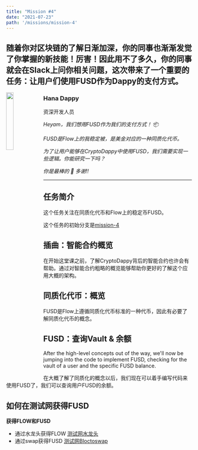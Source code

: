 ```yaml
---
title: "Mission #4"
date: "2021-07-23"
path: '/missions/mission-4'
---
```



随着你对区块链的了解日渐加深，你的同事也渐渐发觉了你掌握的新技能！厉害！因此用不了多久，你的同事就会在Slack上问你相关问题，这次带来了一个重要的任务：让用户们使用FUSD作为Dappy的支付方式。
---

<img src="https://d1mtab9ltfdpua.cloudfront.net/images/Dappy12.png" width="20%" style="float: left;" />

### Hana Dappy

资深开发人员


*Heyam，我们想用FUSD作为我们的支付方式！* 📦

*FUSD是Flow上的我稳定被，是美金对应的一种同质化代币。*

*为了让用户能够在CryptoDappy中使用FUSD，我们需要实现一些逻辑。你能研究一下吗？*

*你是最棒的 💪 多谢!!*

---

## 任务简介

这个任务关注在同质化代币和Flow上的稳定币FUSD。

这个任务的初始分支是[mission-4](https://github.com/bebner/crypto-dappy/tree/mission-4)

## 插曲：智能合约概览

在开始这堂课之前，了解CryptoDappy背后的智能合约也许会有帮助。通过对智能合约粗略的概览能够帮助你更好的了解这个应用大概的架构。

<YoutubeEmbed embedId="SpcdN9_CqsM"/>

## 同质化代币：概览

FUSD是Flow上遵循同质化代币标准的一种代币，因此有必要了解同质化代币的概念。

<YoutubeEmbed embedId="knfQSfkxBi0"/>

## FUSD：查询Vault & 余额

After the high-level concepts out of the way, we'll now be jumping into the code to implement FUSD, 
checking for the vault of a user and the specific FUSD balance.

在大概了解了同质化的概念以后，我们现在可以着手编写代码来使用FUSD了，我们可以查询用户FUSD的余额。

<YoutubeEmbed embedId="wuR9btm1a6w"/>

## 如何在测试网获得FUSD

**获得FLOW和FUSD**

- 通过水龙头获得FLOW [测试网水龙头](https://testnet-faucet.onflow.org/)
- 通过swap获得FUSD [测试网Bloctoswap](https://swap-testnet.blocto.app/)

<YoutubeEmbed embedId="q8vcEGe95js"/>
